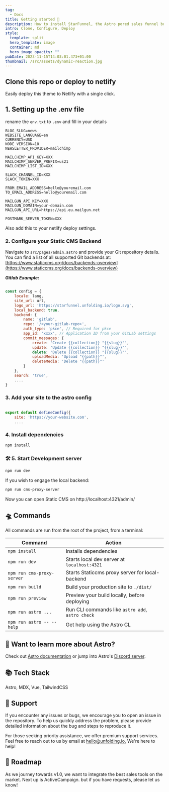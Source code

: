 ```yaml
---
tag:
  - Docs
title: Getting started 🚀
description: How to install StarFunnel, the Astro pored sales funnel builder.
intro: Clone, Configure, Deploy
style:
  template: split
  hero_template: image
  container: md
  hero_image_opacity: ""
pubDate: 2023-11-15T14:03:01.473+01:00
thumbnail: /src/assets/dynamic-reaction.jpg
---
```

## Clone this repo or deploy to netlify

Easily deploy this theme to Netlify with a single click.



## 1. Setting up the .env file

rename the `env.txt` to `.env` and fill in your details

```
BLOG_SLUG=news 
WEBSITE_LANGUAGE=en
CURRENCY=USD 
NODE_VERSION=18 
NEWSLETTER_PROVIDER=mailchimp

MAILCHIMP_API_KEY=XXX
MAILCHIMP_SERVER_PREFIX=us21	
MAILCHIMP_LIST_ID=XXX

SLACK_CHANNEL_ID=XXX
SLACK_TOKEN=XXX

FROM_EMAIL_ADDRESS=hello@youremail.com
TO_EMAIL_ADDRESS=hello@youremail.com 

MAILGUN_API_KEY=XXX
MAILGUN_DOMAIN=your-domain.com
MAILGUN_API_URL=https://api.eu.mailgun.net

POSTMARK_SERVER_TOKEN=XXX
```

Also add this to your netlify deploy settings.

### 2. Configure your Static CMS Backend

Navigate to `src/pages/admin.astro` and provide your Git repository details. You can find a list of all supported Git backends at:
[https://www.staticcms.org/docs/backends-overview](https://www.staticcms.org/docs/backends-overview)

***Gitlab Example:***

```javascript

const config = {
	locale: lang,
	site_url: url,
	logo_url: 'https://starfunnel.unfolding.io/logo.svg',
	local_backend: true,
	backend: {
		name: 'gitlab',
		repo: '/<your-gitlab-repo>',
		auth_type: 'pkce', // Required for pkce
		app_id: 'xxxx', // Application ID from your GitLab settings
		commit_messages: {
			create: 'Create {{collection}} "{{slug}}"',
			update: 'Update {{collection}} "{{slug}}"',
			delete: 'Delete {{collection}} "{{slug}}"',
			uploadMedia: 'Upload "{{path}}"',
			deleteMedia: 'Delete "{{path}}"'
		}
	},
	search: 'true',
    ....
}

```

### 3. Add your site to the astro config

```javascript

export default defineConfig({
	site: 'https://your-website.com',
    ....

```

### 4. Install dependencies

```bash
npm install
```

### 🛠️ 5. Start Development server

```bash
npm run dev
```

If you wish to engage the local backend:

```bash
npm run cms-proxy-server
```

Now you can open Static CMS on http://localhost:4321/admin/

## 🛸 Commands

All commands are run from the root of the project, from a terminal:

|Command|Action|
|---|---|
|`npm install`|Installs dependencies|
|`npm run dev`|Starts local dev server at `localhost:4321`|
|`npm run cms-proxy-server`|Starts Staticcms proxy server for local-backend|
|`npm run build`|Build your production site to `./dist/`|
|`npm run preview`|Preview your build locally, before deploying|
|`npm run astro ...`|Run CLI commands like `astro add`, `astro check`|
|`npm run astro -- --help`|Get help using the Astro CL|

## 👀 Want to learn more about Astro?

Check out [Astro documentation](https://docs.astro.build) or jump into Astro's [Discord server](https://astro.build/chat).

## 📚 Tech Stack

Astro, MDX, Vue, TailwindCSS

## 🛟 Support

If you encounter any issues or bugs, we encourage you to open an issue in the repository. To help us quickly address the problem, please provide detailed information about the bug and steps to reproduce it.

For those seeking priority assistance, we offer premium support services. Feel free to reach out to us by email at [hello@unfolding.io.](mailto:hello@unfolding.io.) We're here to help!

## 🚕 Roadmap

As we journey towards v1.0, we want to integrate the best sales tools on the market. Next up is ActiveCampaign. but if you have requests, please let us know!
